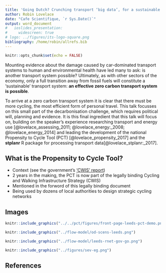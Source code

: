 ```yaml
---
title: 'Going Dutch? Crunching transport ‘big data’, for a sustainable world'
author: Robin Lovelace
date: "Cafe Scientifique, `r Sys.Date()`"
output: word_document
#   ioslides_presentation:
#     widescreen: true
# logo: ../figures/its-logo-square.png
bibliography: /home/robin/allrefs.bib
---
```


```r
knitr::opts_chunk$set(echo = FALSE)
```

Mounting evidence about the damage caused by car-dominated transport systems to human and environmental health have led many to ask: is another transport system possible?
Ultimately, as with other sectors of the economy, only a full transition away from fossil fuels will constitute a 'sustainable' transport system: **an effective zero carbon transport system is possible**.

To arrive at a zero carbon transport system it is clear that there must be more cycling, the most efficient form of personal travel.
This talk focusses on this small part of the decarbonisation challenge, which requires political will, planning and evidence.
It is this final ingredient that this talk will focus on, building on the speaker's experience researching transport and energy use [@lovelace_assessing_2011; @lovelace_energy:_2008; @lovelace_energy_2014] and leading the development of the national Propensity to Cycle Tool (PCT) [@lovelace_propensity_2017] and the **stplanr** R package for processing transport data[@lovelace_stplanr:_2017].

## What is the Propensity to Cycle Tool? 

- Context (see the government's ['CWIS' report](https://www.gov.uk/government/publications/cycling-and-walking-investment-strategy))
- 2 years in the making, the PCT is now part of the legally binding Cycling and Walking Infrastructure Strategy (CWIS)
- Mentioned in the forword of this legally binding document
- Being used by dozens of local authorities to design strategic cycling networks

## Images


```r
knitr::include_graphics("../../pct/figures/front-page-leeds-pct-demo.png")
```

```r
knitr::include_graphics("../flow-model/od-scens-leeds.png")
```

```r
knitr::include_graphics("../flow-model/leeds-rnet-gov-go.png")
```

```r
knitr::include_graphics("../figures/sev-eg.png")
```

## References

